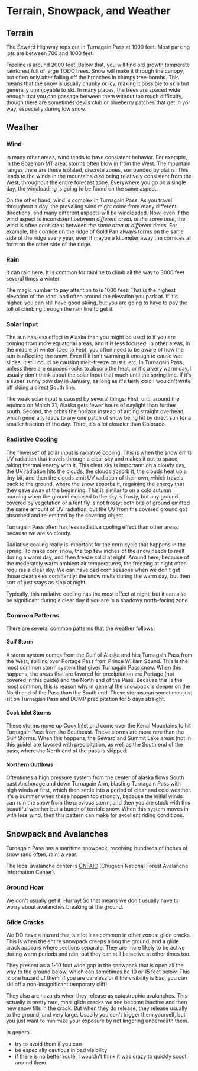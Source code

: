 
# Terrain, Snowpack, and Weather

## Terrain

The Seward Highway tops out in Turnagain Pass at 1000 feet.
Most parking lots are between 700 and 1000 feet.

Treeline is around 2000 feet. Below that, you will find old growth
temperate rainforest full of large TODO trees.
Snow will make it through the canopy,
but often only after falling off the branches in clumpy tree-bombs.
This means that the snow is usually chunky or icy, making it possible
to skin but generally unenjoyable to ski.
In many places, the trees are spaced wide enough that you can passage between
them without too much difficulty, though there are sometimes devils club or
blueberry patches that get in yor way, especially during low snow.

## Weather

### Wind

In many other areas, wind tends to have consistent behavior.
For example, in the Bozeman MT area, storms often blow in from the West.
The mountain ranges there are these isolated, discrete zones, surrounded by plains.
This leads to the winds in the mountains *also* being relatively consistent from the West,
throughout the entire forecast zone.
Everywhere you go on a single day, the windloading is going to be found on the same aspect.

On the other hand, wind is complex in Turnagain Pass.
As you travel throughout a day, the prevailing wind might come
from many different directions, and many different aspects will be windloaded.
Now, even if the wind aspect is inconsistent between *different areas at the same time*,
the wind is often consistent between *the same area at different times*.
For example, the cornice on the ridge of Gold Pan always forms on the same side of the
ridge every year, even if maybe a kilometer away the cornices all form on the other
side of the ridge.

### Rain

It can rain here. It is common for rainline to climb all the way to 3000 feet
several times a winter.

The magic number to pay attention to is 1000 feet:
That is the highest elevation of the road, and often around the elevation you park at.
If it's higher, you can still have good skiing, but you are going to have to
pay the toll of climbing through the rain line to get it.

### Solar input

The sun has less effect in Alaska than you might be used to if you are coming from
more equatorial areas, and it is less focused.
In other areas, in the middle of winter (Dec to Feb), you often need to be aware of how
the sun is affecting the snow. Even if it isn't warming it enough to cause wet slides,
it still could be causing melt-freeze crusts, etc.
In Turnagain Pass, unless there are exposed rocks to absorb the heat, or it's a very warm
day, I usually don't think about the solar input that much until the springtime.
If it's a super sunny pow day in January, as long as it's fairly cold I wouldn't
write off skiing a direct South line.

The weak solar input is caused by several things:
First, until around the equinox on March 21,
Alaska gets fewer hours of daylight than further south.
Second, the orbits the horizon instead of arcing straight overhead,
which generally leads to any one patch of snow being hit by direct sun for a smaller
fraction of the day.
Third, it's a lot cloudier than Colorado.

### Radiative Cooling

The "inverse" of solar input is radiative cooling.
This is when the snow emits UV radiation that travels through a clear sky
and makes it out to space, taking thermal energy with it.
This clear sky is important: on a cloudy day, the UV radiation hits the clouds,
the clouds absorb it, the clouds heat up a tiny bit,
and then the clouds emit UV radiation of their own, which travels back to the ground,
where the snow absorbs it, regaining the energy that they gave away at the beginning.
This is similar to on a cold autumn morning when the ground exposed to the sky is frosty,
but any ground covered by vegetation or a tent fly is not frosty: both bits of ground
emitted the same amount of UV radiation, but the UV from the covered ground got absorbed
and re-emitted by the covering object.

Turnagain Pass often has less radiative cooling effect than other areas,
because we are so cloudy.

Radiative cooling really is important for the corn cycle that happens in the spring.
To make corn snow, the top few inches of the snow needs to melt during a warm
day, and then freeze solid at night.
Around here, because of the moderately warm ambient air temperatures,
the freezing at night often requires a clear sky.
We can have bad corn seasons when we don't get those clear skies consitently:
the snow melts during the warm day, but then sort of just stays as slop at night.

Typically, this radiative cooling has the most effect at night,
but it can also be significant during a clear day if you are in a shadowy north-facing zone.

### Common Patterns

There are several common patterns that the weather follows.

#### Gulf Storm

A storm system comes from the Gulf of Alaska and hits Turnagain Pass from the West,
spilling over Portage Pass from Prince William Sound.
This is the most common storm system that gives Turnagain Pass snow.
When this happens, the areas that are favored for precipitation are Portage
(not covered in this guide) and the North end of the Pass.
Because this is the most common, this is reason why in general the snowpack
is deeper on the North end of the Pass than the South end.
These storms can sometimes just sit on Turnagain Pass and DUMP precipitation for
5 days straight.

#### Cook Inlet Storms

These storms move up Cook Inlet and come over the Kenai Mountains to hit Turnagain Pass
from the Southeast. These storms are more rare than the Gulf Storms.
When this happens, the Seward and Summit Lake areas (not in this guide) are favored
with precipitation, as well as the South end of the pass, where the North end of the
pass is skipped.


#### Northern Outflows

Oftentimes a high pressure system from the center of alaska flows South past Anchorage
and down Turnagain Arm, blasting Turnagain Pass with high winds at first,
which then settle into a period of clear and cold weather.
It's a bummer when these happen too strongly, because the initial winds
can ruin the snow from the previous storm, and then you are stuck with this
beautiful weather but a bunch of terrible snow.
When this system moves in with less wind, then this pattern can make for
excellent riding conditions.

## Snowpack and Avalanches

Turnagain Pass has a maritime snowpack, receiving hundreds of inches of
snow (and often, rain) a year.

The local avalanche center is
[CNFAIC](https://www.cnfaic.org/forecast/turnagain/)
(Chugach National Forest Avalanche Information Center).

### Ground Hoar

We don't usually get it. Hurray! So that means we don't usually have to
worry about avalanches breaking at the ground.

### Glide Cracks

We DO have a hazard that is a lot less common in other zones: glide cracks.
This is when the entire snowpack creeps along the ground, and a glide crack appears
where sections separate.
They are more likely to be active during warm periods and rain, but they can
still be active at other times too.

They present as a 1-10 foot wide gap in the snowpack that is open all the
way to the ground below, which can sometimes be 10 or 15 feet below.
This is one hazard of them: if you are careless or if the visibility is bad,
you can ski off a non-insignificant temporary cliff!

They also are hazards when they release as catastrophic avalanches.
This actually is pretty rare, most glide cracks we see become inactive
and then new snow fills in the crack.
But when they do release, they release usually to the ground, and very large.
Usually you can't trigger them yourself, but you just want to minimize
your exposure by not lingering underneath them.

In general

- try to avoid them if you can
- be especially cautious in bad visibility
- if there is no better route, I wouldn't think it was crazy to quickly scoot
  around them